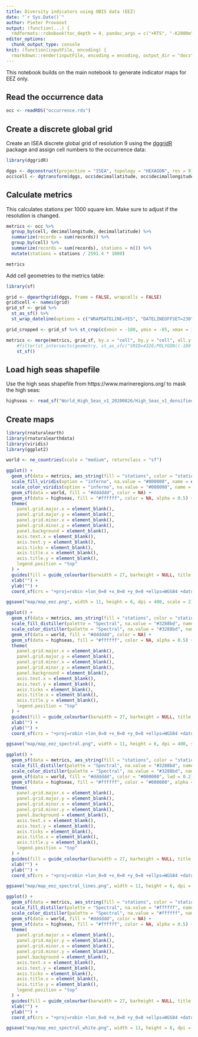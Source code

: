 ```yaml
---
title: Diversity indicators using OBIS data (EEZ)
date: "`r Sys.Date()`"
author: Pieter Provoost
output: (function(...) {
  rmdformats::robobook(toc_depth = 4, pandoc_args = c("+RTS", "-K2000m", "-RTS"), ...) })
editor_options: 
  chunk_output_type: console
knit: (function(inputFile, encoding) {
  rmarkdown::render(inputFile, encoding = encoding, output_dir = "docs") })  
---
```


This notebook builds on the main notebook to generate indicator maps for EEZ only.

## Read the occurrence data

```r
occ <- readRDS("occurrence.rds")
```

## Create a discrete global grid

Create an ISEA discrete global grid of resolution 9 using the [dggridR](https://github.com/r-barnes/dggridR) package and assign cell numbers to the occurrence data:

```r
library(dggridR)

dggs <- dgconstruct(projection = "ISEA", topology = "HEXAGON", res = 9)
occ$cell <- dgtransform(dggs, occ$decimallatitude, occ$decimallongitude)
```

## Calculate metrics

This calculates stations per 1000 square km. Make sure to adjust if the resolution is changed.

```r
metrics <- occ %>%
  group_by(cell, decimallongitude, decimallatitude) %>%
  summarize(records = sum(records)) %>%
  group_by(cell) %>%
  summarize(records = sum(records), stations = n()) %>%
  mutate(stations = stations / 2591.4 * 1000)

metrics
```

Add cell geometries to the metrics table:

```r
library(sf)

grid <- dgearthgrid(dggs, frame = FALSE, wrapcells = FALSE)
grid$cell <- names(grid)
grid_sf <- grid %>%
  st_as_sf() %>%
  st_wrap_dateline(options = c("WRAPDATELINE=YES", "DATELINEOFFSET=230"))

grid_cropped <- grid_sf %>% st_crop(c(xmin = -180, ymin = -85, xmax = 180, ymax = 85))

metrics <- merge(metrics, grid_sf, by.x = "cell", by.y = "cell", all.y = TRUE) %>%
    #filter(st_intersects(geometry, st_as_sfc("SRID=4326;POLYGON((-180 85,180 85,180 -85,-180 -85,-180 85))"), sparse = FALSE)) %>%
    st_sf()
```

## Load high seas shapefile

Use the high seas shapefile from https://www.marineregions.org/ to mask the high seas:

```r
highseas <- read_sf("World_High_Seas_v1_20200826/High_Seas_v1_densified.shp")
```

## Create maps

```r
library(rnaturalearth)
library(rnaturalearthdata)
library(viridis)
library(ggplot2)

world <- ne_countries(scale = "medium", returnclass = "sf")

ggplot() +
  geom_sf(data = metrics, aes_string(fill = "stations", color = "stations"), lwd = 0.1) +
  scale_fill_viridis(option = "inferno", na.value = "#000000", name = expression("OBIS: number of stations per 1000"~km^2), trans = "log10") +
  scale_color_viridis(option = "inferno", na.value = "#000000", name = expression("OBIS: number of stations per 1000"~km^2), trans = "log10") +
  geom_sf(data = world, fill = "#dddddd", color = NA) +
  geom_sf(data = highseas, fill = "#ffffff", color = NA, alpha = 0.5) +
  theme(
    panel.grid.major.x = element_blank(),
    panel.grid.major.y = element_blank(),
    panel.grid.minor.x = element_blank(),
    panel.grid.minor.y = element_blank(), 
    panel.background = element_blank(),
    axis.text.x = element_blank(),
    axis.text.y = element_blank(),
    axis.ticks = element_blank(),
    axis.title.x = element_blank(),
    axis.title.y = element_blank(),
    legend.position = "top"
  ) +
  guides(fill = guide_colourbar(barwidth = 27, barheight = NULL, title.position = "bottom", title.hjust = 0.5)) +
  xlab("") +
  ylab("") +
  coord_sf(crs = "+proj=robin +lon_0=0 +x_0=0 +y_0=0 +ellps=WGS84 +datum=WGS84 +units=m +no_defs")
```

```r
ggsave("map/map_eez.png", width = 11, height = 6, dpi = 400, scale = 2)
```

```r
ggplot() +
  geom_sf(data = metrics, aes_string(fill = "stations", color = "stations"), lwd = 0.1) +
  scale_fill_distiller(palette = "Spectral", na.value = "#3288bd", name = expression("OBIS: number of stations per 1000"~km^2), trans = "log10") +
  scale_color_distiller(palette = "Spectral", na.value = "#3288bd", name = expression("OBIS: number of stations per 1000"~km^2), trans = "log10") +
  geom_sf(data = world, fill = "#dddddd", color = NA) +
  geom_sf(data = highseas, fill = "#ffffff", color = NA, alpha = 0.5) +
  theme(
    panel.grid.major.x = element_blank(),
    panel.grid.major.y = element_blank(),
    panel.grid.minor.x = element_blank(),
    panel.grid.minor.y = element_blank(), 
    panel.background = element_blank(),
    axis.text.x = element_blank(),
    axis.text.y = element_blank(),
    axis.ticks = element_blank(),
    axis.title.x = element_blank(),
    axis.title.y = element_blank(),
    legend.position = "top"
  ) +
  guides(fill = guide_colourbar(barwidth = 27, barheight = NULL, title.position = "bottom", title.hjust = 0.5)) +
  xlab("") +
  ylab("") +
  coord_sf(crs = "+proj=robin +lon_0=0 +x_0=0 +y_0=0 +ellps=WGS84 +datum=WGS84 +units=m +no_defs")
```

```r
ggsave("map/map_eez_spectral.png", width = 11, height = 6, dpi = 400, scale = 2)
```

```r
ggplot() +
  geom_sf(data = metrics, aes_string(fill = "stations", color = "stations"), lwd = 0.1) +
  scale_fill_distiller(palette = "Spectral", na.value = "#3288bd", name = expression("OBIS: number of stations per 1000"~km^2), trans = "log10") +
  scale_color_distiller(palette = "Spectral", na.value = "#3288bd", name = expression("OBIS: number of stations per 1000"~km^2), trans = "log10") +
  geom_sf(data = world, fill = "#dddddd", color = "#000000", lwd = 0.2) +
  geom_sf(data = highseas, fill = "#ffffff", color = "#000000", alpha = 0.5, lwd = 0.2) +
  theme(
    panel.grid.major.x = element_blank(),
    panel.grid.major.y = element_blank(),
    panel.grid.minor.x = element_blank(),
    panel.grid.minor.y = element_blank(), 
    panel.background = element_blank(),
    axis.text.x = element_blank(),
    axis.text.y = element_blank(),
    axis.ticks = element_blank(),
    axis.title.x = element_blank(),
    axis.title.y = element_blank(),
    legend.position = "top"
  ) +
  guides(fill = guide_colourbar(barwidth = 27, barheight = NULL, title.position = "bottom", title.hjust = 0.5)) +
  xlab("") +
  ylab("") +
  coord_sf(crs = "+proj=robin +lon_0=0 +x_0=0 +y_0=0 +ellps=WGS84 +datum=WGS84 +units=m +no_defs")
```

```r
ggsave("map/map_eez_spectral_lines.png", width = 11, height = 6, dpi = 400, scale = 2)
```

```r
ggplot() +
  geom_sf(data = metrics, aes_string(fill = "stations", color = "stations"), lwd = 0.1) +
  scale_fill_distiller(palette = "Spectral", na.value = "#ffffff", name = expression("OBIS: number of stations per 1000"~km^2), trans = "log10") +
  scale_color_distiller(palette = "Spectral", na.value = "#ffffff", name = expression("OBIS: number of stations per 1000"~km^2), trans = "log10") +
  geom_sf(data = world, fill = "#dddddd", color = NA) +
  geom_sf(data = highseas, fill = "#ffffff", color = NA, alpha = 0.5) +
  theme(
    panel.grid.major.x = element_blank(),
    panel.grid.major.y = element_blank(),
    panel.grid.minor.x = element_blank(),
    panel.grid.minor.y = element_blank(), 
    panel.background = element_blank(),
    axis.text.x = element_blank(),
    axis.text.y = element_blank(),
    axis.ticks = element_blank(),
    axis.title.x = element_blank(),
    axis.title.y = element_blank(),
    legend.position = "top"
  ) +
  guides(fill = guide_colourbar(barwidth = 27, barheight = NULL, title.position = "bottom", title.hjust = 0.5)) +
  xlab("") +
  ylab("") +
  coord_sf(crs = "+proj=robin +lon_0=0 +x_0=0 +y_0=0 +ellps=WGS84 +datum=WGS84 +units=m +no_defs")
```

```r
ggsave("map/map_eez_spectral_white.png", width = 11, height = 6, dpi = 400, scale = 2)
```
